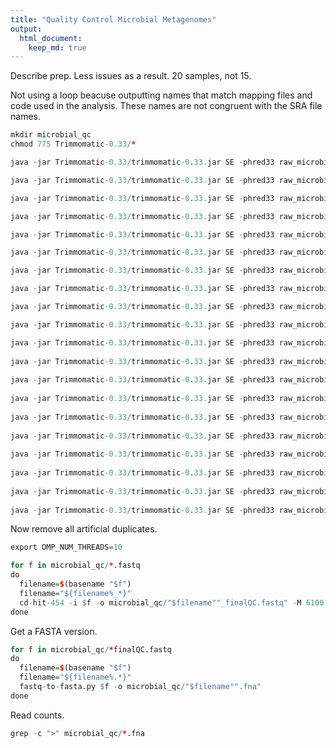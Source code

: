 ```yaml
---
title: "Quality Control Microbial Metagenomes"
output:
  html_document:
    keep_md: true
---
```


Describe prep. Less issues as a result. 20 samples, not 15.

Not using a loop beacuse outputting names that match mapping files and code used in the analysis. These names are not congruent with the SRA file names.

```r
mkdir microbial_qc
chmod 775 Trimmomatic-0.33/*

java -jar Trimmomatic-0.33/trimmomatic-0.33.jar SE -phred33 raw_microbial/B1.fastq microbial_qc/B1_trimm.fastq ILLUMINACLIP:Trimmomatic-0.33/total_adapt_remove.cat.txt:2:20:10 MINLEN:85

java -jar Trimmomatic-0.33/trimmomatic-0.33.jar SE -phred33 raw_microbial/B2.fastq microbial_qc/B2_trimm.fastq ILLUMINACLIP:Trimmomatic-0.33/total_adapt_remove.cat.txt:2:20:10 MINLEN:85

java -jar Trimmomatic-0.33/trimmomatic-0.33.jar SE -phred33 raw_microbial/B3.fastq microbial_qc/B3_trimm.fastq ILLUMINACLIP:Trimmomatic-0.33/total_adapt_remove.cat.txt:2:20:10 MINLEN:85

java -jar Trimmomatic-0.33/trimmomatic-0.33.jar SE -phred33 raw_microbial/B4.fastq microbial_qc/B4_trimm.fastq ILLUMINACLIP:Trimmomatic-0.33/total_adapt_remove.cat.txt:2:20:10 MINLEN:85

java -jar Trimmomatic-0.33/trimmomatic-0.33.jar SE -phred33 raw_microbial/B5.fastq microbial_qc/B5_trimm.fastq ILLUMINACLIP:Trimmomatic-0.33/total_adapt_remove.cat.txt:2:20:10 MINLEN:85

java -jar Trimmomatic-0.33/trimmomatic-0.33.jar SE -phred33 raw_microbial/B6.fastq microbial_qc/B6_trimm.fastq ILLUMINACLIP:Trimmomatic-0.33/total_adapt_remove.cat.txt:2:20:10 MINLEN:85

java -jar Trimmomatic-0.33/trimmomatic-0.33.jar SE -phred33 raw_microbial/B7.fastq microbial_qc/B7_trimm.fastq ILLUMINACLIP:Trimmomatic-0.33/total_adapt_remove.cat.txt:2:20:10 MINLEN:85

java -jar Trimmomatic-0.33/trimmomatic-0.33.jar SE -phred33 raw_microbial/B8.fastq microbial_qc/B8_trimm.fastq ILLUMINACLIP:Trimmomatic-0.33/total_adapt_remove.cat.txt:2:20:10 MINLEN:85

java -jar Trimmomatic-0.33/trimmomatic-0.33.jar SE -phred33 raw_microbial/B9.fastq microbial_qc/B9_trimm.fastq ILLUMINACLIP:Trimmomatic-0.33/total_adapt_remove.cat.txt:2:20:10 MINLEN:85

java -jar Trimmomatic-0.33/trimmomatic-0.33.jar SE -phred33 raw_microbial/B10.fastq microbial_qc/B10_trimm.fastq ILLUMINACLIP:Trimmomatic-0.33/total_adapt_remove.cat.txt:2:20:10 MINLEN:85

java -jar Trimmomatic-0.33/trimmomatic-0.33.jar SE -phred33 raw_microbial/B11.fastq microbial_qc/B11_trimm.fastq ILLUMINACLIP:Trimmomatic-0.33/total_adapt_remove.cat.txt:2:20:10 MINLEN:85
  
java -jar Trimmomatic-0.33/trimmomatic-0.33.jar SE -phred33 raw_microbial/B12.fastq microbial_qc/B12_trimm.fastq ILLUMINACLIP:Trimmomatic-0.33/total_adapt_remove.cat.txt:2:20:10 MINLEN:85
    
java -jar Trimmomatic-0.33/trimmomatic-0.33.jar SE -phred33 raw_microbial/B13.fastq microbial_qc/B13_trimm.fastq ILLUMINACLIP:Trimmomatic-0.33/total_adapt_remove.cat.txt:2:20:10 MINLEN:85
    
java -jar Trimmomatic-0.33/trimmomatic-0.33.jar SE -phred33 raw_microbial/B14.fastq microbial_qc/B14_trimm.fastq ILLUMINACLIP:Trimmomatic-0.33/total_adapt_remove.cat.txt:2:20:10 MINLEN:85
    
java -jar Trimmomatic-0.33/trimmomatic-0.33.jar SE -phred33 raw_microbial/B15.fastq microbial_qc/B15_trimm.fastq ILLUMINACLIP:Trimmomatic-0.33/total_adapt_remove.cat.txt:2:20:10 MINLEN:85
    
java -jar Trimmomatic-0.33/trimmomatic-0.33.jar SE -phred33 raw_microbial/B16.fastq microbial_qc/B16_trimm.fastq ILLUMINACLIP:Trimmomatic-0.33/total_adapt_remove.cat.txt:2:20:10 MINLEN:85
    
java -jar Trimmomatic-0.33/trimmomatic-0.33.jar SE -phred33 raw_microbial/B17.fastq microbial_qc/B17_trimm.fastq ILLUMINACLIP:Trimmomatic-0.33/total_adapt_remove.cat.txt:2:20:10 MINLEN:85
    
java -jar Trimmomatic-0.33/trimmomatic-0.33.jar SE -phred33 raw_microbial/B18.fastq microbial_qc/B18_trimm.fastq ILLUMINACLIP:Trimmomatic-0.33/total_adapt_remove.cat.txt:2:20:10 MINLEN:85
    
java -jar Trimmomatic-0.33/trimmomatic-0.33.jar SE -phred33 raw_microbial/B19.fastq microbial_qc/B19_trimm.fastq ILLUMINACLIP:total_adapt_remove.cat.txt:2:20:10 MINLEN:85
    
java -jar Trimmomatic-0.33/trimmomatic-0.33.jar SE -phred33 raw_microbial/B20.fastq microbial_qc/B20_trimm.fastq ILLUMINACLIP:Trimmomatic-0.33/total_adapt_remove.cat.txt:2:20:10 MINLEN:85
```

Now remove all artificial duplicates.

```r
export OMP_NUM_THREADS=10

for f in microbial_qc/*.fastq
do
  filename=$(basename "$f")
  filename="${filename%_*}"
  cd-hit-454 -i $f -o microbial_qc/"$filename""_finalQC.fastq" -M 6100 -T 10
done
```

Get a FASTA version.

```r
for f in microbial_qc/*finalQC.fastq
do
  filename=$(basename "$f")
  filename="${filename%.*}"
  fastq-to-fasta.py $f -o microbial_qc/"$filename"".fna"
done
```

Read counts.

```r
grep -c ">" microbial_qc/*.fna
```

